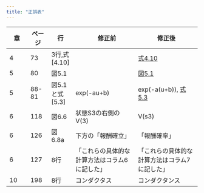```yaml
---
title: "正誤表"
---
```


|章  |ページ  |行  |　修正前 | 修正後|
|-|-|-|---|---|
|4  |73 | 3行,式[4.10] | |[式4.10](fig/equation4.10_correction.pdf)|
|5  |80 |図5.1 ||[図5.1](fig/Fig5_1_d_correction.tif)|
|5  |88-81 |図5.1と式[5.3] |exp(-au+b)|exp(-a(u+b)), [式5.3](fig/equation5.3_correction.pdf)|
|6  |118|図6.6 |状態S3の右側のV(3)|V(s3)|
|6 |126| 図6.8a| 下方の「報酬確立」|「報酬確率」|
|6 |127| 8行| 「これらの具体的な計算方法はコラム6に記した」|「これらの具体的な計算方法はコラム7に記した」|
|10 | 198 | 8行 | コンダクタス | コンダクタンス|




